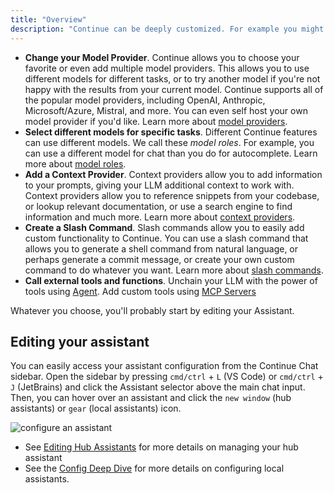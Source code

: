 ```yaml
---
title: "Overview"
description: "Continue can be deeply customized. For example you might:"
---
```


- **Change your Model Provider**. Continue allows you to choose your favorite or even add multiple model providers. This allows you to use different models for different tasks, or to try another model if you're not happy with the results from your current model. Continue supports all of the popular model providers, including OpenAI, Anthropic, Microsoft/Azure, Mistral, and more. You can even self host your own model provider if you'd like. Learn more about [model providers](/customize/model-providers/top-level/openai).
- **Select different models for specific tasks**. Different Continue features can use different models. We call these _model roles_. For example, you can use a different model for chat than you do for autocomplete. Learn more about [model roles](/customize/model-roles).
- **Add a Context Provider**. Context providers allow you to add information to your prompts, giving your LLM additional context to work with. Context providers allow you to reference snippets from your codebase, or lookup relevant documentation, or use a search engine to find information and much more. Learn more about [context providers](/customize/custom-providers).
- **Create a Slash Command**. Slash commands allow you to easily add custom functionality to Continue. You can use a slash command that allows you to generate a shell command from natural language, or perhaps generate a commit message, or create your own custom command to do whatever you want. Learn more about [slash commands](/customize/deep-dives/slash-commands).
- **Call external tools and functions**. Unchain your LLM with the power of tools using [Agent](/features/agent/quick-start). Add custom tools using [MCP Servers](/customization/mcp-tools)

Whatever you choose, you'll probably start by editing your Assistant.

## Editing your assistant

You can easily access your assistant configuration from the Continue Chat sidebar. Open the sidebar by pressing `cmd/ctrl` + `L` (VS Code) or `cmd/ctrl` + `J` (JetBrains) and click the Assistant selector above the main chat input. Then, you can hover over an assistant and click the `new window` (hub assistants) or `gear` (local assistants) icon.

![configure an assistant](/images/customization/images/configure-synapse-a5c8c79f3304c08353f3fc727aa5da7e.png)

- See [Editing Hub Assistants](/hub/assistants/edit-an-assistant) for more details on managing your hub assistant
- See the [Config Deep Dive](/reference) for more details on configuring local assistants.

